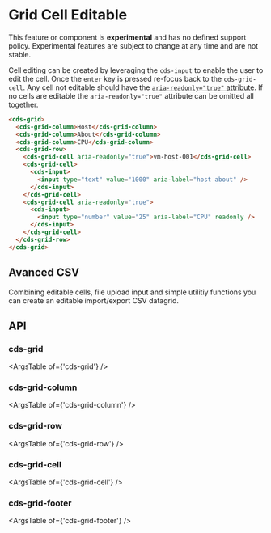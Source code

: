 
<Meta title="Internal API/Internal Preview/Cell Editable" />

# Grid Cell Editable

<cds-alert-group status="danger" cds-layout="m-b:lg">
  <cds-alert>
    This feature or component is <strong>experimental</strong> and has no defined support policy. Experimental features
    are subject to change at any time and are not stable.
  </cds-alert>
</cds-alert-group>

Cell editing can be created by leveraging the `cds-input` to enable the user to edit the cell. Once the `enter` key is pressed
re-focus back to the `cds-grid-cell`. Any cell not editable should have the [`aria-readonly="true"` attribute](https://www.w3.org/TR/wai-aria-1.1/#aria-readonly).
If no cells are editable the `aria-readonly="true"` attribute can be omitted all together.

<Story id="internal-stories-grid--cell-editable" />

```html
<cds-grid>
  <cds-grid-column>Host</cds-grid-column>
  <cds-grid-column>About</cds-grid-column>
  <cds-grid-column>CPU</cds-grid-column>
  <cds-grid-row>
    <cds-grid-cell aria-readonly="true">vm-host-001</cds-grid-cell>
    <cds-grid-cell>
      <cds-input>
        <input type="text" value="1000" aria-label="host about" />
      </cds-input>
    </cds-grid-cell>
    <cds-grid-cell aria-readonly="true">
      <cds-input>
        <input type="number" value="25" aria-label="CPU" readonly />
      </cds-input>
    </cds-grid-cell>
  </cds-grid-row>
</cds-grid>
```

## Avanced CSV

Combining editable cells, file upload input and simple utilitiy functions you can create an editable import/export CSV datagrid.

<Story id="internal-stories-grid--csv" />

## API

### cds-grid

<ArgsTable of={'cds-grid'} />

### cds-grid-column

<ArgsTable of={'cds-grid-column'} />

### cds-grid-row

<ArgsTable of={'cds-grid-row'} />

### cds-grid-cell

<ArgsTable of={'cds-grid-cell'} />

### cds-grid-footer

<ArgsTable of={'cds-grid-footer'} />

